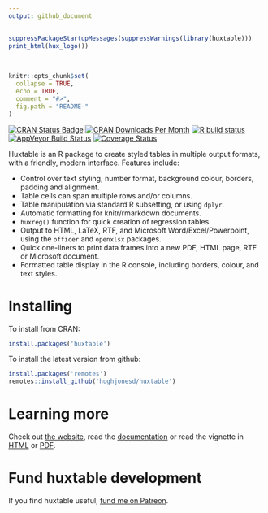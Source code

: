 ```yaml
---
output: github_document
---
```


```r
suppressPackageStartupMessages(suppressWarnings(library(huxtable)))
print_html(hux_logo())

```

<!-- README.md is generated from README.Rmd. Please edit that file -->
<br>

```r
knitr::opts_chunk$set(
  collapse = TRUE,
  echo = TRUE,
  comment = "#>",
  fig.path = "README-"
)
```


<!-- badges: start -->
[![CRAN Status Badge](http://www.r-pkg.org/badges/version/huxtable)](https://cran.r-project.org/package=huxtable)
[![CRAN Downloads Per Month](http://cranlogs.r-pkg.org/badges/huxtable)](https://CRAN.R-project.org/package=huxtable)
  [![R build status](https://github.com/hughjonesd/huxtable/workflows/R-CMD-check/badge.svg)](https://github.com/hughjonesd/huxtable/actions)
[![AppVeyor Build Status](https://ci.appveyor.com/api/projects/status/github/hughjonesd/huxtable?branch=master&svg=true)](https://ci.appveyor.com/project/hughjonesd/huxtable)
[![Coverage Status](https://img.shields.io/codecov/c/github/hughjonesd/huxtable/master.svg)](https://codecov.io/github/hughjonesd/huxtable?branch=master)
<!-- badges: end -->
  
Huxtable is an R package to create styled tables in multiple output formats, with a friendly, modern interface. Features include:

* Control over text styling, number format, background colour, borders, padding and alignment.
* Table cells can span multiple rows and/or columns.
* Table manipulation via standard R subsetting, or using `dplyr`. 
* Automatic formatting for knitr/rmarkdown documents.
* `huxreg()` function for quick creation of regression tables.
* Output to HTML, LaTeX, RTF, and Microsoft Word/Excel/Powerpoint, using the `officer` 
  and `openxlsx` packages. 
* Quick one-liners to print data frames into a new PDF, HTML page, RTF or Microsoft document.
* Formatted table display in the R console, including borders, colour, and text styles.

# Installing

To install from CRAN:

```r
install.packages('huxtable')
```

To install the latest version from github: 

```r
install.packages('remotes')
remotes::install_github('hughjonesd/huxtable')
```

# Learning more

Check out [the website](https://hughjonesd.github.io/huxtable/), read the
[documentation](https://hughjonesd.github.io/huxtable/reference/index.html) or 
read the vignette in [HTML](https://hughjonesd.github.io/huxtable/huxtable.html) 
or [PDF](https://hughjonesd.github.io/huxtable/huxtable.pdf).

# Fund huxtable development

If you find huxtable useful, [fund me on Patreon](https://www.patreon.com/bePatron?u=19572369).

